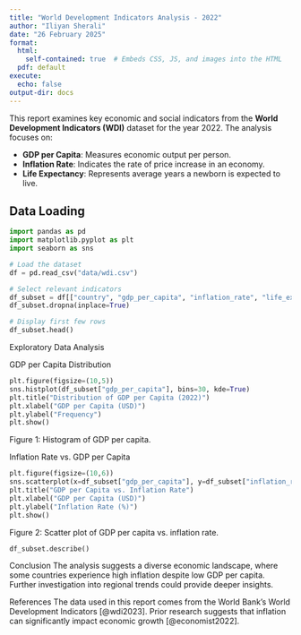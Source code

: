 ```yaml
---
title: "World Development Indicators Analysis - 2022"
author: "Iliyan Sherali"
date: "26 February 2025"
format:
  html:
    self-contained: true  # Embeds CSS, JS, and images into the HTML
  pdf: default
execute:
  echo: false
output-dir: docs 
---
```


This report examines key economic and social indicators from the **World Development Indicators (WDI)** dataset for the year 2022. The analysis focuses on:

- **GDP per Capita**: Measures economic output per person.
- **Inflation Rate**: Indicates the rate of price increase in an economy.
- **Life Expectancy**: Represents average years a newborn is expected to live.

## Data Loading

```python
import pandas as pd
import matplotlib.pyplot as plt
import seaborn as sns

# Load the dataset
df = pd.read_csv("data/wdi.csv")

# Select relevant indicators
df_subset = df[["country", "gdp_per_capita", "inflation_rate", "life_expectancy"]]
df_subset.dropna(inplace=True)

# Display first few rows
df_subset.head()
```


Exploratory Data Analysis

GDP per Capita Distribution

```python

plt.figure(figsize=(10,5))
sns.histplot(df_subset["gdp_per_capita"], bins=30, kde=True)
plt.title("Distribution of GDP per Capita (2022)")
plt.xlabel("GDP per Capita (USD)")
plt.ylabel("Frequency")
plt.show()

```

Figure 1: Histogram of GDP per capita.


Inflation Rate vs. GDP per Capita
```python

plt.figure(figsize=(10,6))
sns.scatterplot(x=df_subset["gdp_per_capita"], y=df_subset["inflation_rate"])
plt.title("GDP per Capita vs. Inflation Rate")
plt.xlabel("GDP per Capita (USD)")
plt.ylabel("Inflation Rate (%)")
plt.show()
```

Figure 2: Scatter plot of GDP per capita vs. inflation rate.

```python
df_subset.describe()
```

Conclusion
The analysis suggests a diverse economic landscape, where some countries experience high inflation despite low GDP per capita. Further investigation into regional trends could provide deeper insights.

References
The data used in this report comes from the World Bank's World Development Indicators [@wdi2023]. 
Prior research suggests that inflation can significantly impact economic growth [@economist2022].

